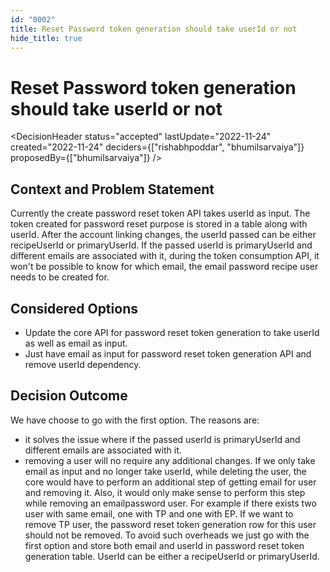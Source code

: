 ```yaml
---
id: "0002"
title: Reset Password token generation should take userId or not
hide_title: true
---
```



# Reset Password token generation should take userId or not

<DecisionHeader status="accepted" lastUpdate="2022-11-24" created="2022-11-24" deciders={["rishabhpoddar", "bhumilsarvaiya"]} proposedBy={["bhumilsarvaiya"]} />

## Context and Problem Statement

Currently the create password reset token API takes userId as input. The token created for password reset purpose is stored in a table along with userId. After the account linking changes, the userId passed can be either recipeUserId or primaryUserId. If the passed userId is primaryUserId and different emails are associated with it, during the token consumption API, it won't be possible to know for which email, the email password recipe user needs to be created for.


## Considered Options

* Update the core API for password reset token generation to take userId as well as email as input.
* Just have email as input for password reset token generation API and remove userId dependency.

## Decision Outcome

We have choose to go with the first option. The reasons are:
- it solves the issue where if the passed userId is primaryUserId and different emails are associated with it.
- removing a user will no require any additional changes. If we only take email as input and no longer take userId, while deleting the user, the core would have to perform an additional step of getting email for user and removing it. Also, it would only make sense to perform this step while removing an emailpassword user. For example if there exists two user with same email, one with TP and one with EP. If we want to remove TP user, the password reset token generation row for this user should not be removed. To avoid such overheads we just go with the first option and store both email and userId in password reset token generation table. UserId can be either a recipeUserId or primaryUserId.